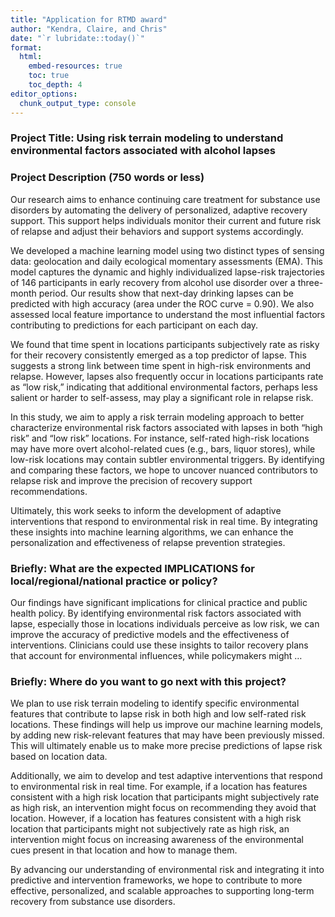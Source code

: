 ```yaml
---
title: "Application for RTMD award" 
author: "Kendra, Claire, and Chris"
date: "`r lubridate::today()`"
format: 
  html: 
    embed-resources: true
    toc: true 
    toc_depth: 4
editor_options: 
  chunk_output_type: console
---   
```



### Project Title: Using risk terrain modeling to understand environmental factors associated with alcohol lapses

### Project Description (750 words or less) 
<!--we also have the option to upload supporting file, maybe this could be a preregistration?-->
Our research aims to enhance continuing care treatment for substance use disorders by automating the delivery of personalized, adaptive recovery support. This support helps individuals monitor their current and future risk of relapse and adjust their behaviors and support systems accordingly.

We developed a machine learning model using two distinct types of sensing data: geolocation and daily ecological momentary assessments (EMA). This model captures the dynamic and highly individualized lapse-risk trajectories of 146 participants in early recovery from alcohol use disorder over a three-month period. Our results show that next-day drinking lapses can be predicted with high accuracy (area under the ROC curve = 0.90). We also assessed local feature importance to understand the most influential factors contributing to predictions for each participant on each day.

We found that time spent in locations participants subjectively rate as risky for their recovery consistently emerged as a top predictor of lapse. This suggests a strong link between time spent in high-risk environments and relapse. However, lapses also frequently occur in locations participants rate as "low risk," indicating that additional environmental factors, perhaps less salient or harder to self-assess, may play a significant role in relapse risk.

In this study, we aim to apply a risk terrain modeling approach to better characterize environmental risk factors associated with lapses in both "high risk" and "low risk" locations. For instance, self-rated high-risk locations may have more overt alcohol-related cues (e.g., bars, liquor stores), while low-risk locations may contain subtler environmental triggers. By identifying and comparing these factors, we hope to uncover nuanced contributors to relapse risk and improve the precision of recovery support recommendations.

Ultimately, this work seeks to inform the development of adaptive interventions that respond to environmental risk in real time. By integrating these insights into machine learning algorithms, we can enhance the personalization and effectiveness of relapse prevention strategies.


### Briefly: What are the expected IMPLICATIONS for local/regional/national practice or policy? 
Our findings have significant implications for clinical practice and public health policy. By identifying environmental risk factors associated with lapse, especially those in locations individuals perceive as low risk, we can improve the accuracy of predictive models and the effectiveness of interventions. Clinicians could use these insights to tailor recovery plans that account for environmental influences, while policymakers might ... <!--other ideas?-->

### Briefly: Where do you want to go next with this project? 
We plan to use risk terrain modeling to identify specific environmental features that contribute to lapse risk in both high and low self-rated risk locations. These findings will help us improve our machine learning models, by adding new risk-relevant features that may have been previously missed. This will ultimately enable us to make more precise predictions of lapse risk based on location data.

Additionally, we aim to develop and test adaptive interventions that respond to environmental risk in real time. For example, if a location has features consistent with a high risk location that participants might subjectively rate as high risk, an intervention might focus on recommending they avoid that location. However, if a location has features consistent with a high risk location that participants might not subjectively rate as high risk, an intervention might focus on increasing awareness of the environmental cues present in that location and how to manage them.

By advancing our understanding of environmental risk and integrating it into predictive and intervention frameworks, we hope to contribute to more effective, personalized, and scalable approaches to supporting long-term recovery from substance use disorders.